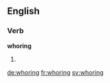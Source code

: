 
==English==

===Verb===
'''whoring'''

# {{present participle of|whore}}

[[de:whoring]]
[[fr:whoring]]
[[sv:whoring]]